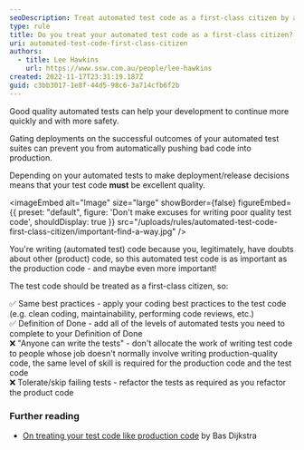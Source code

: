 ```yaml
---
seoDescription: Treat automated test code as a first-class citizen by applying best practices and maintaining high-quality code to ensure reliable testing and prevent deployment of poor quality code.
type: rule
title: Do you treat your automated test code as a first-class citizen?
uri: automated-test-code-first-class-citizen
authors:
  - title: Lee Hawkins
    url: https://www.ssw.com.au/people/lee-hawkins
created: 2022-11-17T23:31:19.187Z
guid: c3bb3017-1e8f-44d5-98c6-3a714cfb6f2b
---
```


Good quality automated tests can help your development to continue more quickly and with more safety.

Gating deployments on the successful outcomes of your automated test suites can prevent you from automatically pushing bad code into production.

Depending on your automated tests to make deployment/release decisions means that your test code **must** be excellent quality.

<imageEmbed
  alt="Image"
  size="large"
  showBorder={false}
  figureEmbed={{
    preset: "default",
    figure: 'Don\'t make excuses for writing poor quality test code',
    shouldDisplay: true
  }}
  src="/uploads/rules/automated-test-code-first-class-citizen/important-find-a-way.jpg"
/>

You're writing (automated test) code because you, legitimately, have doubts about other (product) code, so this automated test code is as important as the production code - and maybe even more important!

The test code should be treated as a first-class citizen, so:

✅ Same best practices - apply your coding best practices to the test code (e.g. clean coding, maintainability, performing code reviews, etc.)\
✅ Definition of Done - add all of the levels of automated tests you need to complete to your Definition of Done\
❌ "Anyone can write the tests" - don't allocate the work of writing test code to people whose job doesn't normally involve writing production-quality code, the same level of skill is required for the production code and the test code\
❌ Tolerate/skip failing tests - refactor the tests as required as you refactor the product code

### Further reading

* [On treating your test code like production code](https://www.ontestautomation.com/on-treating-your-test-code-like-production-code/) by Bas Dijkstra